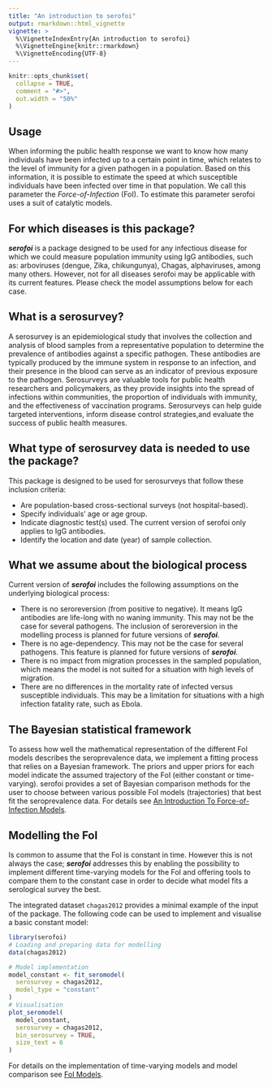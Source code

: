 ```yaml
---
title: "An introduction to serofoi"
output: rmarkdown::html_vignette
vignette: >
  %\VignetteIndexEntry{An introduction to serofoi}
  %\VignetteEngine{knitr::rmarkdown}
  %\VignetteEncoding{UTF-8}
---
```


```r
knitr::opts_chunk$set(
  collapse = TRUE,
  comment = "#>",
  out.width = "50%"
)
```

::: {.alert .alert-primary}
## Usage{-}

When informing the public health response we want to know how many individuals have been infected up to a certain point in time, which relates to the level of immunity for a given pathogen in a population. Based on this information, it is possible to estimate the speed at which susceptible individuals have been infected over time in that population. We call this parameter the *Force-of-Infection* (FoI). To estimate this parameter serofoi uses a suit of catalytic models.
:::

## For which diseases is this package?

***serofoi*** is a package designed to be used for any infectious disease for which we could measure population immunity using IgG antibodies, such as: arboviruses (dengue, Zika, chikungunya), Chagas, alphaviruses, among many others. However, not for all diseases serofoi may be applicable with its current features. Please check the model assumptions below for each case.

## What is a serosurvey?

A serosurvey is an epidemiological study that involves the collection and analysis of blood samples from a representative population to determine the prevalence of antibodies against a specific pathogen. These antibodies are typically produced by the immune system in response to an infection, and their presence in the blood can serve as an indicator of previous exposure to the pathogen. Serosurveys are valuable tools for public health researchers and policymakers, as they provide insights into the spread of infections within communities, the proportion of individuals with immunity, and the effectiveness of vaccination programs. Serosurveys can help guide targeted interventions, inform disease control strategies,and evaluate the success of public health measures.

## What type of serosurvey data is needed to use the package?

This package is designed to be used for serosurveys that follow these inclusion criteria:

* Are population-based cross-sectional surveys (not hospital-based).
* Specify individuals' age or age group.
* Indicate diagnostic test(s) used. The current version of serofoi only applies to IgG antibodies.
* Identify the location and date (year) of sample collection.

## What we assume about the biological process

Current version of ***serofoi*** includes the following assumptions on the underlying biological process:

* There is no seroreversion (from positive to negative). It means IgG antibodies are life-long with no waning immunity. This may not be the case for several pathogens. The inclusion of seroreversion in the modelling process is planned for future versions of ***serofoi***.
* There is no age-dependency. This may not be the case for several pathogens. This feature is planned for future versions of ***serofoi***.
* There is no impact from migration processes in the sampled population, which means the model is not suited for a situation with high levels of migration. 
* There are no differences in the mortality rate of infected versus susceptible individuals. This may be a limitation for situations with a high infection fatality rate, such as Ebola.

## The Bayesian statistical framework

To assess how well the mathematical representation of the different FoI models describes the seroprevalence data, we implement a fitting process that relies on a Bayesian framework. The priors and upper priors for each model indicate the assumed trajectory of the FoI (either constant or time-varying). serofoi provides a set of Bayesian comparison methods for the user to choose between various possible FoI models (trajectories) that best fit the seroprevalence data. For details see [An Introduction To Force-of-Infection Models](https://epiverse-trace.github.io/serofoi/articles/foi_models.html).

## Modelling the FoI

Is common to assume that the FoI is constant in time. However this is not always the case; ***serofoi*** addresses this by enabling the possibility to implement different time-varying models for the FoI and offering tools to compare them to the constant case in order to decide what model fits a serological survey the best.

The integrated dataset `chagas2012` provides a minimal example of the input of the package. The following code can be used to implement and visualise a basic constant model:

```r
library(serofoi)
# Loading and preparing data for modelling
data(chagas2012)

# Model implementation
model_constant <- fit_seromodel(
  serosurvey = chagas2012,
  model_type = "constant"
)
# Visualisation
plot_seromodel(
  model_constant,
  serosurvey = chagas2012,
  bin_serosurvey = TRUE,
  size_text = 6
)
```
For details on the implementation of time-varying models and model comparison see [FoI Models](https://epiverse-trace.github.io/serofoi/articles/foi_models.html).
